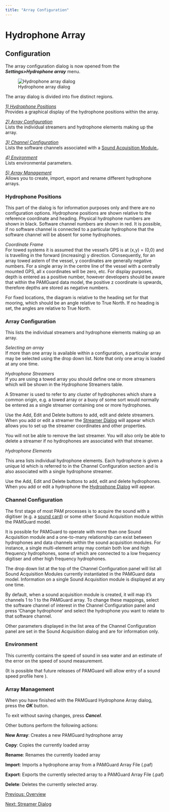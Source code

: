 ```yaml
---
title: "Array Configuration"
---
```

Hydrophone Array
================

Configuration
-------------

  
The array configuration dialog is now opened from the _**Settings>Hydrophone array**_ menu.

![Hydrophone array dialog](./Images/ArrayConfiguration.png)  
  

The array dialog is divided into five distinct regions.

_[1) Hydrophone Positions](#sec1)_  
Provides a graphical display of the hydrophone positions within the array.

_[2) Array Configuration](#sec2)_  
Lists the individual streamers and hydrophone elements making up the array.

_[3) Channel Configuration](#sec3)_  
Lists the software channels associated with a [Sound Acquisition Module.](../../sound_processing.AcquisitionHelp/docs/AcquisitionOverview.html).

_[4) Environment](#sec4)_  
Lists environmental parameters.

_[5) Array Management](#sec5)_  
Allows you to create, import, export and rename different hydrophone arrays.

### Hydrophone Positions

This part of the dialog is for information purposes only and there are no configuration options. Hydrophone positions are shown relative to the reference coordinate and heading. Physical hydrophone numbers are shown in black. Software channel numbers are shown in red. It is possible, if no software channel is connected to a particular hydrophone that the software channel will be absent for some hydrophones.

_Coordinate Frame_  
For towed systems it is assumed that the vessel's GPS is at (x,y) = (0,0) and is travelling in the forward (increasing) y direction. Consequently, for an array towed astern of the vessel, y coordinates are generally negative numbers. For a single array in the centre line of the vessel with a centrally mounted GPS, all x coordinates will be zero, etc. For display purposes, depth is entered as a positive number, however developers should be aware that within the PAMGuard data model, the positive z coordinate is upwards, therefore depths are stored as negative numbers.

For fixed locations, the diagram is relative to the heading set for that mooring, which should be an angle relative to True North. If no heading is set, the angles are relative to True North.

  

### Array Configuration

This lists the individual streamers and hydrophone elements making up an array.

_Selecting an array_  
If more than one array is available within a configuration, a particular array may be selected using the drop down list. Note that only one array is loaded at any one time.

_Hydrophone Streamers_  
If you are using a towed array you should define one or more streamers which will be shown in the Hydrophone Streamers table.

A Streamer is used to refer to any cluster of hydrophones which share a common origin, e.g. a towed array or a buoy of some sort would normally be entered as a single streamer containing one or more hydrophones.

Use the Add, Edit and Delete buttons to add, edit and delete streamers. When you add or edit a streamer the [Streamer Dialog](Array_NewStreamer.html) will appear which allows you to set up the streamer coordinates and other properties.

You will not be able to remove the last streamer. You will also only be able to delete a streamer if no hydrophones are associated with that streamer.

_Hydrophone Elements_  

This area lists individual hydrophone elements. Each hydrophone is given a unique Id which is referred to in the Channel Configuration section and is also associated with a single hydrophone streamer.

Use the Add, Edit and Delete buttons to add, edit and delete hydrophones. When you add or edit a hydrophone the [Hydrophone Dialog](Array_NewHydrophone.html) will appear.

### Channel Configuration

The first stage of most PAM processes is to acquire the sound with a digitiser (e.g. a [sound card](../../../sound_processing/AcquisitionHelp/docs/AcquisitionOverview.html)) or some other Sound Acquisition module within the PAMGuard model.

It is possible for PAMGuard to operate with more than one Sound Acquisition module and a one-to-many relationship can exist between hydrophones and data channels within the sound acquisition modules. For instance, a single multi-element array may contain both low and high frequency hydrophones, some of which are connected to a low frequency digitiser and other high frequency hydrophones.

The drop down list at the top of the Channel Configuration panel will list all Sound Acquisition Modules currently instantiated in the PAMGuard data model. Information on a single Sound Acquisition module is displayed at any one time.

By default, when a sound acquisition module is created, it will map it's channels 1 to 1 to the PAMGuard array. To change these mappings, select the software channel of interest in the Channel Configuration panel and press 'Change hydrophone' and select the hydrophone you want to relate to that software channel.

Other parameters displayed in the list area of the Channel Configuration panel are set in the Sound Acquisition dialog and are for information only.

  

### Environment

This currently contains the speed of sound in sea water and an estimate of the error on the speed of sound measurement.

(It is possible that future releases of PAMGuard will allow entry of a sound speed profile here ).

  

### Array Management

When you have finished with the PAMGuard Hydrophone Array dialog, press the _**OK**_ button.

To exit without saving changes, press _**Cancel**_.

Other buttons perform the following actions:

**New Array**: Creates a new PAMGuard hydrophone array

**Copy**: Copies the currently loaded array

**Rename**: Renames the currently loaded array

**Import**: Imports a hydrophone array from a PAMGuard Array File (.paf)

**Export**: Exports the currently selected array to a PAMGuard Array File (.paf)

**Delete**: Deletes the currently selected array.

  
  

[Previous: Overview](Array_Overview.html)

[Next: Streamer Dialog](Array_NewStreamer.html)
